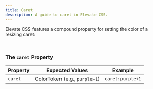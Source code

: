 ```yaml
---
title: Caret
description: A guide to caret in Elevate CSS.
---
```


Elevate CSS features a compound property for setting the color of a resizing caret:

<br/>

### The `caret` Property

| Property   | Expected Values | Example     |
|------------|--------------------|-----------------------|
| `caret` |  ColorToken (e.g., `purple+1`) |  `caret:purple+1`  |

